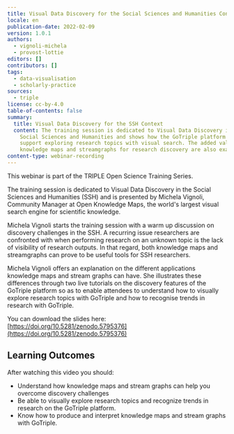 ```yaml
---
title: Visual Data Discovery for the Social Sciences and Humanities Context
locale: en
publication-date: 2022-02-09
version: 1.0.1
authors:
  - vignoli-michela
  - provost-lottie
editors: []
contributors: []
tags:
  - data-visualisation
  - scholarly-practice
sources:
  - triple
license: cc-by-4.0
table-of-contents: false
summary:
  title: Visual Data Discovery for the SSH Context
  content: The training session is dedicated to Visual Data Discovery in the
    Social Sciences and Humanities and shows how the GoTriple platform will
    support exploring research topics with visual search. The added value of
    knowledge maps and streamgraphs for research discovery are also examined.
content-type: webinar-recording
---
```

This webinar is part of the TRIPLE Open Science Training Series.

The training session is dedicated to Visual Data Discovery in the Social Sciences and Humanities (SSH) and is presented by Michela Vignoli, Community Manager at Open Knowledge Maps, the world's largest visual search engine for scientific knowledge.

Michela Vignoli starts the training session with a warm up discussion on discovery challenges in the SSH. A recurring issue researchers are confronted with when performing research on an unknown topic is the lack of visibility of research outputs. In that regard, both knowledge maps and streamgraphs can prove to be useful tools for SSH researchers.

Michela Vignoli offers an explanation on the different applications knowledge maps and stream graphs can have. She illustrates these differences through two live tutorials on the discovery features of the GoTriple platform so as to enable attendees to understand how to visually explore research topics with GoTriple and how to recognise trends in research with GoTriple.

You can download the slides here: [https://doi.org/10.5281/zenodo.5795376](https://doi.org/10.5281/zenodo.5795376)

## Learning Outcomes

After watching this video you should:

* Understand how knowledge maps and stream graphs can help you overcome discovery challenges
* Be able to visually explore research topics and recognize trends in research on the GoTriple platform.
* Know how to produce and interpret knowledge maps and stream graphs with GoTriple.

<VideoCard provider="youtube" id="WZQG_Ob1P40" title="Visual Data Discovery for the SSH Context" image="/assets/content/assets/en/resources/hosted/visual-data-discovery-for-the-social-sciences-and-humanities-context/featured-image-png" subtitle="Click here to view" />
